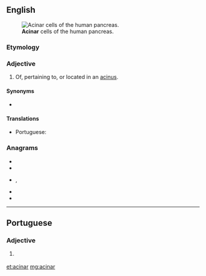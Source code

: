 ==English==
[[Image:Pancreatic acinar cells - TEM.jpg|thumb|'''Acinar''' cells of the human pancreas.]]

===Etymology===
{{suffix|acinus|ar|lang=en}}

===Adjective===
{{en-adj|-}}

# {{lb|en|anatomy}} Of, pertaining to, or located in an [[acinus]].

====Synonyms====
* {{l|en|acinic}}

====Translations====
{{trans-top|pertaining to or located in an acinus}}
* Portuguese: {{t|pt|acinar}}
{{trans-mid}}
{{trans-bottom}}

===Anagrams===
* {{l|en|arnica}}
* {{l|en|Carian}}
* {{l|en|carina}}, {{l|en|Carina}}
* {{l|en|Ciaran}}
* {{l|en|crania}}

----

==Portuguese==

===Adjective===
{{pt-adj|acina|r}}

# {{lb|pt|anatomy}} {{l|en|acinar}} {{gloss|pertaining to or located in an acinus}}

[[et:acinar]]
[[mg:acinar]]